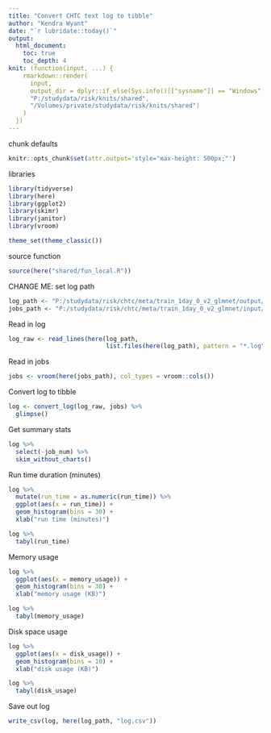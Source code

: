 ---
title: "Convert CHTC text log to tibble"
author: "Kendra Wyant"
date: "`r lubridate::today()`"
output: 
  html_document:
    toc: true 
    toc_depth: 4
knit: (function(input, ...) {
    rmarkdown::render(
      input,
      output_dir = dplyr::if_else(Sys.info()[["sysname"]] == "Windows",
      "P:/studydata/risk/knits/shared", 
      "/Volumes/private/studydata/risk/knits/shared")
    )
  })
---

chunk defaults
```{r}
knitr::opts_chunk$set(attr.output='style="max-height: 500px;"')
```


libraries
```{r warning = FALSE, message = FALSE}
library(tidyverse)
library(here)
library(ggplot2)
library(skimr)
library(janitor)
library(vroom)

theme_set(theme_classic())
```

source function
```{r warning = FALSE, message = FALSE}
source(here("shared/fun_local.R"))
```

CHANGE ME: set log path
```{r}
log_path <- "P:/studydata/risk/chtc/meta/train_1day_0_v2_glmnet/output/"
jobs_path <- "P:/studydata/risk/chtc/meta/train_1day_0_v2_glmnet/input/jobs.csv"
```


Read in log
```{r}
log_raw <- read_lines(here(log_path, 
                           list.files(here(log_path), pattern = "*.log")))
```

Read in jobs
```{r}
jobs <- vroom(here(jobs_path), col_types = vroom::cols())
```



Convert log to tibble   
```{r}
log <- convert_log(log_raw, jobs) %>% 
  glimpse()
```


Get summary stats
```{r}
log %>% 
  select(-job_num) %>% 
  skim_without_charts()
```

Run time duration (minutes)
```{r}
log %>% 
  mutate(run_time = as.numeric(run_time)) %>% 
  ggplot(aes(x = run_time)) +
  geom_histogram(bins = 30) +
  xlab("run time (minutes)")

log %>% 
  tabyl(run_time)
```

<!-- get run time by algorithm and resample -->


Memory usage
```{r}
log %>% 
  ggplot(aes(x = memory_usage)) +
  geom_histogram(bins = 30) +
  xlab("memory usage (KB)")

log %>% 
  tabyl(memory_usage)
```


Disk space usage
```{r}
log %>% 
  ggplot(aes(x = disk_usage)) +
  geom_histogram(bins = 10) +
  xlab("disk usage (KB)")

log %>% 
  tabyl(disk_usage)
```


Save out log
```{r}
write_csv(log, here(log_path, "log.csv"))
```



